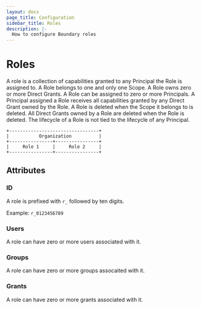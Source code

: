 ```yaml
---
layout: docs
page_title: Configuration
sidebar_title: Roles
description: |-
  How to configure Boundary roles
---
```


# Roles

A role is a collection of capabilities granted to any Principal the Role is assigned to.
A Role belongs to one and only one Scope.
A Role owns zero or more Direct Grants.
A Role can be assigned to zero or more Principals.
A Principal assigned a Role receives all capabilities granted by any Direct Grant owned by the Role.
A Role is deleted when the Scope it belongs to is deleted.
All Direct Grants owned by a Role are deleted when the Role is deleted.
The lifecycle of a Role is not tied to the lifecycle of any Principal.

```shell-session
+---------------------------------+
|           Organization          |
+----------------+----------------+
|     Role 1     |     Role 2     |
+----------------+----------------+
```

## Attributes

### ID

A role is prefixed with `r_` followed by ten digits.

Example: `r_0123456789`

### Users

A role can have zero or more users associated with it.

### Groups

A role can have zero or more groups assocaited with it.

### Grants

A role can have zero or more grants associated with it.
